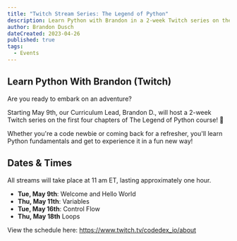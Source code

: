 ```yaml
---
title: "Twitch Stream Series: The Legend of Python"
description: Learn Python with Brandon in a 2-week Twitch series on the first 4 chapters of The Legend of Python!
author: Brandon Dusch
dateCreated: 2023-04-26
published: true
tags:
  - Events
---
```


## Learn Python With Brandon (Twitch)

Are you ready to embark on an adventure?

Starting May 9th, our Curriculum Lead, Brandon D., will host a 2-week Twitch series on the first four chapters of The Legend of Python course! 🐍

Whether you're a code newbie or coming back for a refresher, you'll learn Python fundamentals and get to experience it in a fun new way!

## Dates & Times

All streams will take place at 11 am ET, lasting approximately one hour.

- **Tue, May 9th**: Welcome and Hello World
- **Thu, May 11th**: Variables
- **Tue, May 16th**: Control Flow
- **Thu, May 18th** Loops

View the schedule here:
https://www.twitch.tv/codedex_io/about
